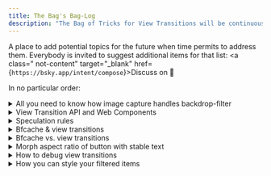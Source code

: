 ```yaml
---
title: The Bag's Bag-Log
description: "The Bag of Tricks for View Transitions will be continuously extended. This is the pile of things to address when time permits."
---
```



A place to add potential topics for the future when time permits to address them.
Everybody is invited to suggest additional items for that list: <a class=" not-content" target="\_blank" href={`https://bsky.app/intent/compose`}><span>Discuss on <b>🦋</b></span></a>

In no particular order:

<details name="log">
  <summary>All you need to know how image capture handles backdrop-filter</summary>
  When capturing images for the pseudo-images, the browser also save meta information: `width`, `height`, the `transform` and `backdrop-filter`. What are the consequences?
</details>
<details name="log">
  <summary>View Transition API and Web Components</summary>
 How do they help with or hinder view transitions?
</details>
<details name="log">
  <summary>Speculation rules</summary>
  Show sensible solutions to pre-render the new page before the cross-document view
  transition starts.
</details>
<details name="log">
  <summary>Bfcache & view transitions</summary>
  How to cleanup behind you when using the bfcache with view transitions.
</details>
<details name="log">
  <summary>Bfcache vs. view transitions</summary>
  How to switch off view transitions on history traversals to get snappy navigation
  with pages from the bfcache.
</details>
<details name="log">
  <summary>Morph aspect ratio of button with stable text</summary>
  The view transition API turns elements into bitmaps. If you stretch a button, you
  also stretch the button's text, don't you?
</details>
<details name="log">
  <summary>How to debug view transitions</summary>
  Give a quick tour on how to use the animation section in Chrome's Developer Tools
  and the Inspection Chamber to debug view transitions.
</details>
<details name="log">
  <summary>How you can style your filtered items</summary>
  You have articles with tags or products in categories? Filter your items and add
  some nice entry and exit animations.
</details>

<style>{`

main details {
  border-left: 0pt !important;
}
main details::details-content {
  transform: translateX(30px)
}
main summary {
  margin-bottom: 0!important;
}
`}</style>
